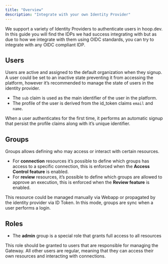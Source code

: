 ```yaml
---
title: "Overview"
description: "Integrate with your own Identity Provider"
---
```


We support a variety of Identity Providers to authenticate users in hoop.dev. In this guide you will find the IDPs we had success integrating with but as due to how we integrate with them using OIDC standards, you can try to integrate with any OIDC compliant IDP.

<CardGroup cols={3}>
  <Card title="Auth0" href="/configure/idp/auth0"/>
  <Card title="Okta" href="/configure/idp/okta"/>
  <Card title="Google" href="/configure/idp/google"/>
  <Card title="Azure" href="/configure/idp/azure"/>
  <Card title="Jump Cloud" href="/configure/idp/jumpcloud"/>
  <Card title="AWS Cognito" href="/configure/idp/aws-cognito"/>
</CardGroup>

## Users

Users are active and assigned to the default organization when they signup. A user could be set to an inactive state preventing it from accessing the platform, however it’s recommended to manage the state of users in the identity provider.

- The `sub` claim is used as the main identifier of the user in the platform.
- The profile of the user is derived from the id_token claims `email` and `name`.

When a user authenticates for the first time, it performs an automatic signup that persist the profile claims along with it’s unique identifier.

## Groups

Groups allows defining who may access or interact with certain resources.

- For **connection** resources it’s possible to define which groups has access to a specific connection, this is enforced when the **Access Control feature** is enabled.
- For **review** resources, it’s possible to define which groups are allowed to approve an execution, this is enforced when the **Review feature** is enabled.

<Tip>
This resource could be managed manually via Webapp or propagated by the identity provider via ID Token. In this mode, groups are sync when a user performs a login.
</Tip>

## Roles

- The **admin** group is a special role that grants full access to all resources

This role should be granted to users that are responsible for managing the Gateway. All other users are regular, meaning that they can access their own resources and interacting with connections.
